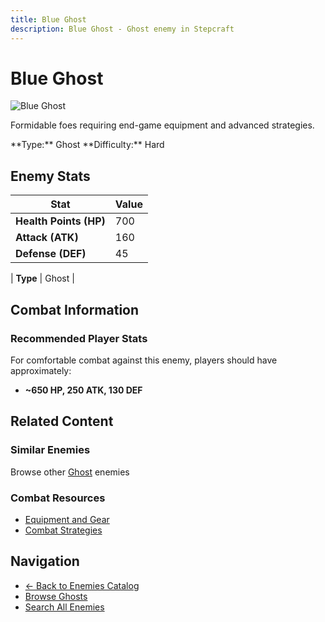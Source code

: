 ```yaml
---
title: Blue Ghost
description: Blue Ghost - Ghost enemy in Stepcraft
---
```


# Blue Ghost

<div className="flex items-start gap-6 mb-8">
  <div className="flex-shrink-0">
    <img src="/assets/enemies/blue_ghost/ghost.png" alt="Blue Ghost" className="w-24 h-24 border rounded-lg" />
  </div>
  <div className="flex-1">
    <div className="space-y-2">
      <p className="text-lg text-muted-foreground">Formidable foes requiring end-game equipment and advanced strategies.</p>
      <div className="flex flex-wrap gap-4 text-sm">
        <span className="px-2 py-1 bg-blue-100 dark:bg-blue-900 rounded-md">
          **Type:** Ghost
        </span><span className="px-2 py-1 bg-red-100 dark:bg-red-900 rounded-md">
          **Difficulty:** Hard
        </span>
      </div>
    </div>
  </div>
</div>

## Enemy Stats

| Stat | Value |
|------|-------|
| **Health Points (HP)** | 700 |
| **Attack (ATK)** | 160 |
| **Defense (DEF)** | 45 |

| **Type** | Ghost |

## Combat Information

### Recommended Player Stats
For comfortable combat against this enemy, players should have approximately:
- **~650 HP, 250 ATK, 130 DEF**

## Related Content

### Similar Enemies
Browse other [Ghost](/docs/enemies#ghosts) enemies 

### Combat Resources
- [Equipment and Gear](/docs/items)
- [Combat Strategies](/docs/getting-started)

## Navigation

- [← Back to Enemies Catalog](/docs/enemies)
- [Browse Ghosts](/docs/enemies#ghosts)
- [Search All Enemies](/search)
